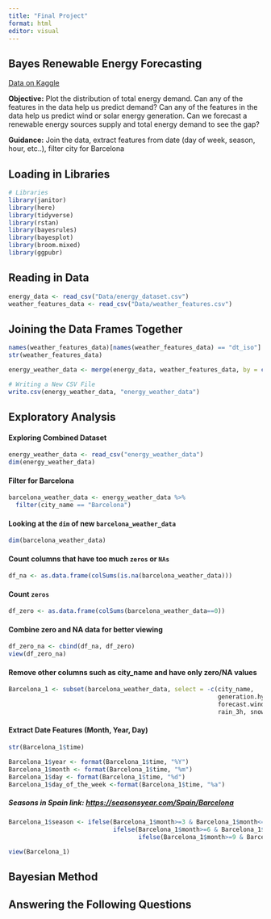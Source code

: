 ```yaml
---
title: "Final Project"
format: html
editor: visual
---
```


## Bayes Renewable Energy Forecasting

[Data on Kaggle](https://www.kaggle.com/datasets/nicholasjhana/energy-consumption-generation-prices-and-weather/data)

**Objective:** Plot the distribution of total energy demand. Can any of the features in the data help us predict demand? Can any of the features in the data help us predict wind or solar energy generation. Can we forecast a renewable energy sources supply and total energy demand to see the gap?

**Guidance:** Join the data, extract features from date (day of week, season, hour, etc..), filter city for Barcelona

## Loading in Libraries

```r
# Libraries
library(janitor)
library(here)
library(tidyverse)
library(rstan)
library(bayesrules)
library(bayesplot)
library(broom.mixed)
library(ggpubr)
```

## Reading in Data

```r
energy_data <- read_csv("Data/energy_dataset.csv")
weather_features_data <- read_csv("Data/weather_features.csv")
```

## Joining the Data Frames Together

```r
names(weather_features_data)[names(weather_features_data) == "dt_iso"] <- "time"
str(weather_features_data)
```

```r
energy_weather_data <- merge(energy_data, weather_features_data, by = c("time"))
```

```r
# Writing a New CSV File
write.csv(energy_weather_data, "energy_weather_data")
```

## Exploratory Analysis

#### Exploring Combined Dataset

```r
energy_weather_data <- read_csv("energy_weather_data")
dim(energy_weather_data)
```

#### Filter for Barcelona

```r
barcelona_weather_data <- energy_weather_data %>% 
  filter(city_name == "Barcelona")
```

#### Looking at the `dim` of new `barcelona_weather_data`

```r
dim(barcelona_weather_data)
```

#### Count columns that have too much `zeros` or `NAs`

```r
df_na <- as.data.frame(colSums(is.na(barcelona_weather_data)))
```

#### Count `zeros`

```r
df_zero <- as.data.frame(colSums(barcelona_weather_data==0))
```

#### Combine zero and NA data for better viewing

```r
df_zero_na <- cbind(df_na, df_zero)
view(df_zero_na)
```

#### Remove other columns such as city_name and have only zero/NA values

```r
Barcelona_1 <- subset(barcelona_weather_data, select = -c(city_name, 
                                                          generation.hydro.pumped.storage.aggregated, 
                                                          forecast.wind.offshore.eday.ahead, rain_1h,
                                                          rain_3h, snow_3h))

```

#### Extract Date Features (Month, Year, Day)

```r
str(Barcelona_1$time)
```

```r
Barcelona_1$year <- format(Barcelona_1$time, "%Y")
Barcelona_1$month <- format(Barcelona_1$time, "%m")
Barcelona_1$day <- format(Barcelona_1$time, "%d")
Barcelona_1$day_of_the_week <-format(Barcelona_1$time, "%a")
```

##### Seasons in Spain link:  <https://seasonsyear.com/Spain/Barcelona>

```r
Barcelona_1$season <- ifelse(Barcelona_1$month>=3 & Barcelona_1$month<=5, "Spring",
                             ifelse(Barcelona_1$month>=6 & Barcelona_1$month<=8, "Summer",
                                    ifelse(Barcelona_1$month>=9 & Barcelona_1$month<=11, "Fall","Winter")))
```

```r
view(Barcelona_1)
```

## Bayesian Method

## Answering the Following Questions

## 

